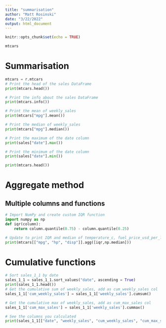 ```yaml
---
title: "summarisation"
author: "Matt Rosinski"
date: "3/22/2022"
output: html_document
---
```


```r
knitr::opts_chunk$set(echo = TRUE)
```

```r
mtcars
```

# Summarisation
```python

mtcars = r.mtcars
# Print the head of the sales DataFrame
print(mtcars.head())

# Print the info about the sales DataFrame
print(mtcars.info())

# Print the mean of weekly_sales
print(mtcars["mpg"].mean())

# Print the median of weekly_sales
print(mtcars["mpg"].median())

# Print the maximum of the date column
print(sales["date"].max())

# Print the minimum of the date column
print(sales["date"].min())

print(mtcars.head())
```


# Aggregate method
## Multiple columns and functions
```python
# Import NumPy and create custom IQR function
import numpy as np
def iqr(column):
    return column.quantile(0.75) - column.quantile(0.25)

# Update to print IQR and median of temperature_c, fuel_price_usd_per_l, & unemployment
print(mtcars[["mpg", "hp", "disp"]].agg([iqr,np.median]))


```

# Cumulative functions
```python
# Sort sales_1_1 by date
sales_1_1 = sales_1_1.sort_values("date", ascending = True)
print(sales_1_1.head())
# Get the cumulative sum of weekly_sales, add as cum_weekly_sales col
sales_1_1['cum_weekly_sales'] = sales_1_1['weekly_sales'].cumsum()

# Get the cumulative max of weekly_sales, add as cum_max_sales col
sales_1_1['cum_max_sales'] = sales_1_1['weekly_sales'].cummax()

# See the columns you calculated
print(sales_1_1[["date", "weekly_sales", "cum_weekly_sales", "cum_max_sales"]])

```

